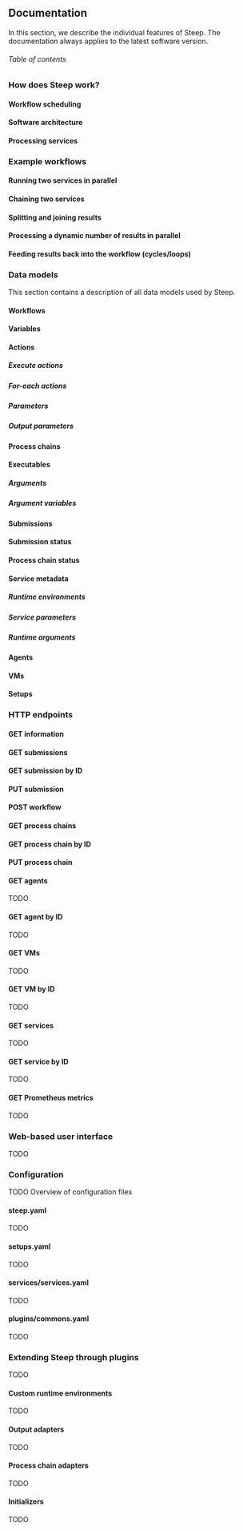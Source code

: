 

## Documentation

In this section, we describe the individual features of Steep. The
documentation always applies to the latest software version.

###### Table of contents

<div className="table-of-contents"></div>

### How does Steep work?


<HowDoesSteepWork />

#### Workflow scheduling


<WorkflowScheduling />

#### Software architecture


<SoftwareArchitecture />

#### Processing services


<ProcessingServices />

### Example workflows


<ExampleWorkflows />

#### Running two services in parallel


<RunningTwoServicesInParallel />

#### Chaining two services


<ChainingTwoServices />

#### Splitting and joining results


<SplittingAndJoiningResults />

#### Processing a dynamic number of results in parallel


<ProcessingADynamicNumberOfResultsInParallel />

#### Feeding results back into the workflow (cycles/loops)


<FeedingResultsBackIntoTheWorkflow />

### Data models

This section contains a description of all data models used by Steep.

#### Workflows


<Workflows />

#### Variables


<Variables />

#### Actions


<Actions />

##### Execute actions


<ExecuteActions />

##### For-each actions


<ForEachActions />

##### Parameters


<Parameters />

##### Output parameters


<OutputParameters />

#### Process chains


<ProcessChains />

#### Executables


<Executables />

##### Arguments


<Arguments />

##### Argument variables


<ArgumentVariables />

#### Submissions


<Submissions />

#### Submission status


<SubmissionStatus />

#### Process chain status


<ProcessChainStatus />

#### Service metadata


<ServiceMetadata />

##### Runtime environments


<RuntimeEnvironments />

##### Service parameters


<ServiceParameters />

##### Runtime arguments


<RuntimeArguments />

#### Agents


<Agents />

#### VMs


<VMs />

#### Setups


<Setups />

### HTTP endpoints


<HttpEndpoints />

#### GET information


<GetInformation />

#### GET submissions


<GetSubmissions />

#### GET submission by ID


<GetSubmissionById />

#### PUT submission


<PutSubmission />

#### POST workflow


<PostWorkflow />

#### GET process chains


<GetProcessChains />

#### GET process chain by ID


<GetProcessChainById />

#### PUT process chain


<PutProcessChain />

#### GET agents

TODO

#### GET agent by ID

TODO

#### GET VMs

TODO

#### GET VM by ID

TODO

#### GET services

TODO

#### GET service by ID

TODO

#### GET Prometheus metrics

TODO

### Web-based user interface

TODO

### Configuration

TODO Overview of configuration files

#### steep.yaml

TODO

#### setups.yaml

TODO

#### services/services.yaml

TODO

#### plugins/commons.yaml

TODO

### Extending Steep through plugins

TODO

#### Custom runtime environments

TODO

#### Output adapters

TODO

#### Process chain adapters

TODO

#### Initializers

TODO
